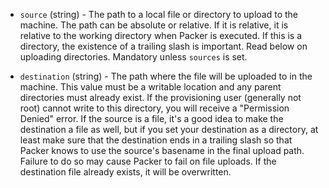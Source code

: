 <!-- Code generated from the comments of the Config struct in provisioner/file/provisioner.go; DO NOT EDIT MANUALLY -->

- `source` (string) - The path to a local file or directory to upload to the
  machine. The path can be absolute or relative. If it is relative, it is
  relative to the working directory when Packer is executed. If this is a
  directory, the existence of a trailing slash is important. Read below on
  uploading directories. Mandatory unless `sources` is set.

- `destination` (string) - The path where the file will be uploaded to in the machine. This value
  must be a writable location and any parent directories
  must already exist. If the provisioning user (generally not root) cannot
  write to this directory, you will receive a "Permission Denied" error.
  If the source is a file, it's a good idea to make the destination a file
  as well, but if you set your destination as a directory, at least make
  sure that the destination ends in a trailing slash so that Packer knows
  to use the source's basename in the final upload path. Failure to do so
  may cause Packer to fail on file uploads. If the destination file
  already exists, it will be overwritten.

<!-- End of code generated from the comments of the Config struct in provisioner/file/provisioner.go; -->
